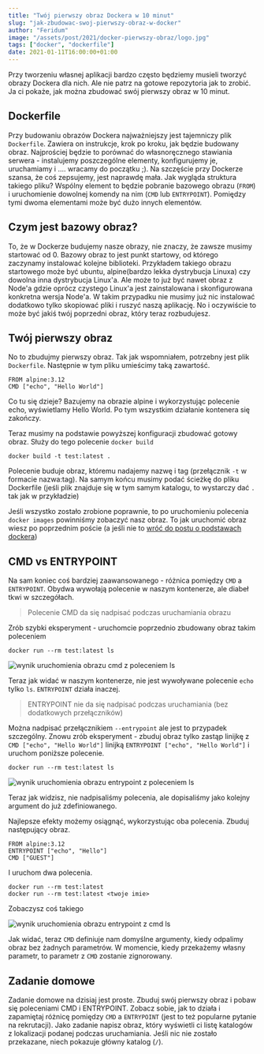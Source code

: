 ```yaml
---
title: "Twój pierwszy obraz Dockera w 10 minut"
slug: "jak-zbudowac-swoj-pierwszy-obraz-w-docker"
author: "Feridum"
image: "/assets/post/2021/docker-pierwszy-obraz/logo.jpg"
tags: ["docker", "dockerfile"]
date: 2021-01-11T16:00:00+01:00
---
```


Przy tworzeniu własnej aplikacji bardzo często będziemy musieli tworzyć obrazy Dockera dla nich. Ale nie patrz na gotowe repozytoria jak to zrobić. Ja ci pokaże, jak można zbudować swój pierwszy obraz w 10 minut.



## Dockerfile

Przy budowaniu obrazów Dockera najważniejszy jest tajemniczy plik `Dockerfile`. Zawiera on instrukcje, krok po kroku, jak będzie budowany obraz. Najprościej będzie to porównać do własnoręcznego stawiania serwera - instalujemy poszczególne elementy, konfigurujemy je, uruchamiamy i .... wracamy do początku ;). Na szczęście przy Dockerze szansa, że coś zepsujemy, jest naprawdę mała. Jak wygląda struktura takiego pliku? Wspólny element to będzie pobranie bazowego obrazu (`FROM`) i uruchomienie dowolnej komendy na nim (`CMD` lub `ENTRYPOINT`). Pomiędzy tymi dwoma elementami może być dużo innych elementów.

## Czym jest bazowy obraz?

To, że w Dockerze budujemy nasze obrazy, nie znaczy, że zawsze musimy startować od 0. Bazowy obraz to jest punkt startowy, od którego zaczynamy instalować kolejne biblioteki. Przykładem takiego obrazu startowego może być ubuntu, alpine(bardzo lekka dystrybucja Linuxa) czy dowolna inna dystrybucja Linux'a. Ale może to już być nawet obraz z Node'a gdzie oprócz czystego Linux'a jest zainstalowana i skonfigurowana konkretna wersja Node'a. W takim przypadku nie musimy już nic instalować dodatkowo tylko skopiować pliki i ruszyć naszą aplikację. No i oczywiście to może być jakiś twój poprzedni obraz, który teraz rozbudujesz.

## Twój pierwszy obraz

No to zbudujmy pierwszy obraz. Tak jak wspomniałem, potrzebny jest plik `Dockerfile`. Następnie w tym pliku umieścimy taką zawartość.

```docker
FROM alpine:3.12
CMD ["echo", "Hello World"]
```

Co tu się dzieje? Bazujemy na obrazie alpine i wykorzystując polecenie echo, wyświetlamy Hello World. Po tym wszystkim działanie kontenera się zakończy.

Teraz musimy na podstawie powyższej konfiguracji zbudować gotowy obraz. Służy do tego polecenie `docker build`

```docker
docker build -t test:latest .
```

Polecenie buduje obraz, któremu nadajemy nazwę i tag (przełącznik `-t` w formacie nazwa:tag). Na samym końcu musimy podać ścieżkę do pliku Dockerfile (jeśli plik znajduje się w tym samym katalogu, to wystarczy dać `.` tak jak w przykładzie)

Jeśli wszystko zostało zrobione poprawnie, to po uruchomieniu polecenia `docker images` powinniśmy zobaczyć nasz obraz. To jak uruchomić obraz wiesz po poprzednim poście (a jeśli nie to [wróć do postu o podstawach dockera](https://fsgeek.pl/post/docker-podstawowe-pojecia-komendy/))

## CMD vs ENTRYPOINT

Na sam koniec coś bardziej zaawansowanego - różnica pomiędzy `CMD` a `ENTRYPOINT`. Obydwa wywołają polecenie w naszym kontenerze, ale diabeł tkwi w szczegółach. 

> Polecenie CMD da się nadpisać podczas uruchamiania obrazu

Zrób szybki eksperyment - uruchomcie poprzednio zbudowany obraz takim poleceniem

```docker
docker run --rm test:latest ls
```

![wynik uruchomienia obrazu cmd z poleceniem ls](/assets/post/2021/docker-pierwszy-obraz/docker-cmd-ls.png)

Teraz jak widać w naszym kontenerze, nie jest wywoływane polecenie `echo` tylko `ls`.  `ENTRYPOINT` działa inaczej.

> ENTRYPOINT nie da się nadpisać podczas uruchamiania (bez dodatkowych przełączników)

Można nadpisać przełącznikiem `--entrypoint` ale jest to przypadek szczególny. Znowu zrób eksperyment - zbuduj obraz tylko zastąp linijkę z `CMD ["echo", "Hello World"]` linijką `ENTRYPOINT ["echo", "Hello World"]` i uruchom poniższe polecenie.

```docker
docker run --rm test:latest ls
```

![wynik uruchomienia obrazu entrypoint z poleceniem ls](/assets/post/2021/docker-pierwszy-obraz/docker-entrypoint-ls.png)

Teraz jak widzisz, nie nadpisaliśmy polecenia, ale dopisaliśmy jako kolejny argument do już zdefiniowanego. 

Najlepsze efekty możemy osiągnąć, wykorzystując oba polecenia. Zbuduj następujący obraz.

```docker
FROM alpine:3.12
ENTRYPOINT ["echo", "Hello"]
CMD ["GUEST"]
```

I uruchom dwa polecenia.

```docker
docker run --rm test:latest 
docker run --rm test:latest <twoje imie>
```

Zobaczysz coś takiego

![wynik uruchomienia obrazu entrypoint z cmd ls](/assets/post/2021/docker-pierwszy-obraz/docker-entrypoint-cmd.png)

Jak widać, teraz `CMD` definiuje nam domyślne argumenty, kiedy odpalimy obraz bez żadnych parametrów. W momencie, kiedy przekażemy własny parametr, to parametr z `CMD` zostanie zignorowany.

## Zadanie domowe

Zadanie domowe na dzisiaj jest proste. Zbuduj swój pierwszy obraz i pobaw się poleceniami CMD i ENTRYPOINT. Zobacz sobie, jak to działa i zapamiętaj różnicę pomiędzy `CMD` a `ENTRYPOINT` (jest to też popularne pytanie na rekrutacji). Jako zadanie napisz obraz, który wyświetli ci listę katalogów z lokalizacji podanej podczas uruchamiania. Jeśli nic nie zostało przekazane, niech pokazuje główny katalog (`/`).